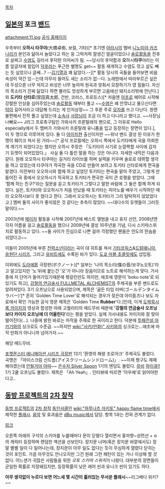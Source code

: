 [[목차]]
== [[일본]]의 포크 [[밴드]] ==
attachment:11.jpg
[http://www.office-augusta.com/sukimaswitch/ 공식 홈페이지]

우측부터 '''오하시 타쿠야'''(大橋卓弥, 보컬, 기타)[* 초기엔 [[아라시]]의 멤버 [[니노미야 카즈나리]]가 본인과 닮아서 놀랐다고 하는 둥 그럭저럭 잘생긴 얼굴이었으나 [[솔로]]활동을 전후로 살찌고 [[수염]]도 길러서 후덕한 아저씨가 됨. ~~당시의 후덕함과 '''오'''하시'''타쿠'''야라는 이름 앞글자에 힘입어 [[덕후]]라는 푸근한 별명도 get~~ 활동 재개하고 수염도 깎고 살도 빼는 듯 싶었으나 글쎄...? --[[김기열]]과 꽤 닮았다.--][* 활동 당시의 곡들을 들어보면 비음 속성이 약간 있--는데 아무리 들어도 새는 소리가 없--다. 노래방에서 따라부르곤 싶은데 두성으론 너무 처지고 비성은 너무 높아져 원곡과 맞춰서 모창하기가 영 힘들다. 자신의 목소리가 진짜 닮았다 하면 몰라도 엉성하게 부르면 고음에선 돼지소리밖에 안난다.]와 '''도키타 신타로'''(常田真太郎, 건반, 코러스, 프로듀스)[* 처음엔 [[아프로]] 헤어로 시작해 강렬한 인상을 심어주었는데 [[솔로]]활동 때부터 풀고 ~~[[수염]]은 왜 안깎냐고 물으신다면 [[턱]]이 길어서라고 대답해 드리는 게 인지상정~~ 그 후론 주로 [[모자]]를 쓰고 다닌다. 원랜 불편해서 진작 풀고 싶었는데 [[소속사]] [[사장님]]이 조금 더 하고 다니라고 했다고. ~~사장님 나빠요~~ J리그 프로축구팀인 가와사키 프론탈레의 팬으로, 그 이유로 Hello especially에서 두 멤버가 가와사키 프론탈레 유니폼을 입고 등장하는 장면이 있다.], 이 두 명으로 이루어져 있다.
둘 다 [[아이치현]] 출신이지만 ~~워낙 밴드 결성 된 이유가 한명이 훼이크 쳐서 된 거라~~[* 공식 프로필에는 오하시 쪽에서 도키타에게 곡을 의뢰한 게 계기가 되었다고는 했지만 오하시 주장은 「도키타의 사기로 눈깜짝할 사이에 갑자기 듀엣이 되어있었다.」 사실 둘 다 틀린 말을 하는 것은 아니다. 자세한 내막은 다음과 같다. 원래 오오하시 타쿠야는 길거리 라이브를 하며 실력을 키우며 솔로로 데뷔할 생각을 하고 있었는데 타쿠야가 작곡한 곡을 CD로 만들어 보려고 토키타 신타로에게 편곡을 맡겼다. 이전부터 오오하시와 함께 하고 싶었던 토키타는 편곡을 맡아 주었고, 그렇게 만들어진 곡 중에서 오오하시가 작곡하고 토키타가 편곡한 곡이 큰 호평을 받았다. 그때 ‘함께 하는 친구?’라는 질문을 듣고 토키타가 그렇다고 말한 바람에 그 둘은 함께 하게 되었다. 실은, 토키타와 오오하시가 처음 만났을 때 토키타는 피아노를 배우기 시작하던 때라 오오하시보다 못 쳤다고 한다. 그래서 오오하시는 토키타가 그리 탐탁하지 않았었다고.] 멤버 둘의 사이가 좋지않은 것 같다는 추측이 많았다. ~~대다수의 듀엣들이 그러듯 말이다.~~

2003년에 [[메이저]] 활동을 시작해 2007년에 베스트 앨범을 내고 휴지 선언, 2008년엔 각자 이름을 걸고 [[솔로]]활동을 했으나 2009년에 결성 10주년을 기념, 다시 스키마스위치로 활동하고 있다. ~~둘 사이가 진심으로 나쁜 걸까 걱정했던 팬들은 안도의 한숨을 쉬었다고~~

이들이 2005년에 부른 [[전력소년]]이라는 곡이 대 히트를 쳐서 [[기타프릭스]]&[[드럼매니아]], [[응원단 시리즈]], 그리고 [[유비트]]에도 수록된 바가 있다. [[도쿄 마블 초콜릿]]에도 삽입됨.

이외에도 [[도라에몽]] 극장판(ボクノート)[* 일부는 '나의 목소리(僕の音/보쿠노오토)'라고 알고있지만 '노'뒤에 붙는건 '오'가 아니라 장음이므로 노트로 해석하는게 맞다. 가사중에 저 단어가 들어가있기때문에 헷갈린만도 하지만, 애초에 영문이 'boku note'로 되있기도 하고], [[강철의 연금술사 FULLMETAL ALCHEMIST]]의 주제곡을 부른 밴드로도 알려져있다. 3기 오프닝으로 사용되었으며, 제목은 '골든 타임 러버(ゴールデンタイムラバー)'[* 흔히 'Golden Time Lover'로 해석되는 경우가 잦은데 아이튠즈나 보도 자료에서 확인 가능한 공식 영문 제목은 'Golden Time '''Rubber''''다.]인데, 이게 [[도박묵시록 카이지]]의 영상과 합성한 아래 고퀄리티의 매드무비 때문에  ''''강철의 연금술사 오프닝보다 카이지 오프닝에 더 어울린다''''라는 평을 받았다. 실제 가사내용도 카이지와 잘 맞아 떨어진다(...). 나중에 밝힌 바로는 마작을 주제로 한 곡이라고 한다. 덕분에 [[투패전설 아카기]]와의 싱크로도 수준급. ~~하지만 [[wiki:"사키(만화)" 사키]]와의 싱크로는...애초에 마작 만화가 아니니까 넘어가자.~~

{{{#!HTML
<object width="420" height="315"><param name="movie" value="//www.youtube.com/v/hb9sR2atrOo?hl=ko_KR&amp;version=3"></param><param name="allowFullScreen" value="true"></param><param name="allowscriptaccess" value="always"></param><embed src="//www.youtube.com/v/hb9sR2atrOo?hl=ko_KR&amp;version=3" type="application/x-shockwave-flash" width="420" height="315" allowscriptaccess="always" allowfullscreen="true"></embed></object>
}}}
해당 매드무비.

[[포켓몬스터 애니메이션 시리즈/극장판|포켓몬스터 애니메이션 시리즈 극장판]] 13기 '환영의 패왕 조로아크' 주제곡도 불렀다. 곡명은 「아이스크림 신드롬(アイスクリームシンドローム)」. ~~이제 짱구도 제패해야겠는데 [[안될거야 아마]]~~
[[은수저 Silver Spoon]] 1기의 엔딩도 불렀다. [http://www.youtube.com/watch?v=-5K5II52frQ 뮤비]
[[하이큐!!]] 1기 2쿨 오프닝도 불렀다. 제목은 「Ah Yeah」. 인터뷰에 따르면 '아우예'로 읽어야한다고..
== [[동방 프로젝트]]의 [[2차 창작]] ==
[[동방 프로젝트]]의 [[2차 창작]] [[동인서클]]인 [[wiki:"하루나츠 아키토" happy flame time]]에서 제작한 [[플래시]]. [[음악]] 및 효과음은 [[dBu music]]에서 담당. 항목 1과는 전혀 관계가 없다.

[http://happyft.sakura.ne.jp/sukimaswitch.htm 링크]

오른쪽 아래의 구석의 스키마를 누를때마다 문이 닫혔다 열리면서 홍마향~성련선 + α의 캐릭터 등장하며 랜덤한 액션을 선보인다. 장지문 너머(혹은 장지문 바깥에서도) 정말 별별 일이 다 일어나는데, 장지문이 아무 일도 없다는 듯이 무심하게 열렸다 닫히는 것이 포인트. 가끔 아무것도 안나오지만 그건 원래 그런 패턴이 있는 거니 이상해 할 것 없다.
어느샌가 귀찮은 사람들을 위한 ''오토 스키마 스위치''가 나왔다. 대부분의 장면들이 균일한 확률로 지정돼있지만, 등장확률이 낮은 레어 씬과 유니크 씬이 있기도 하다.

'''아무 생각없이 누르다 보면 어느새 몇 시간이 흘러있는 무서운 플래시'''~~리그베다 위키?~~
